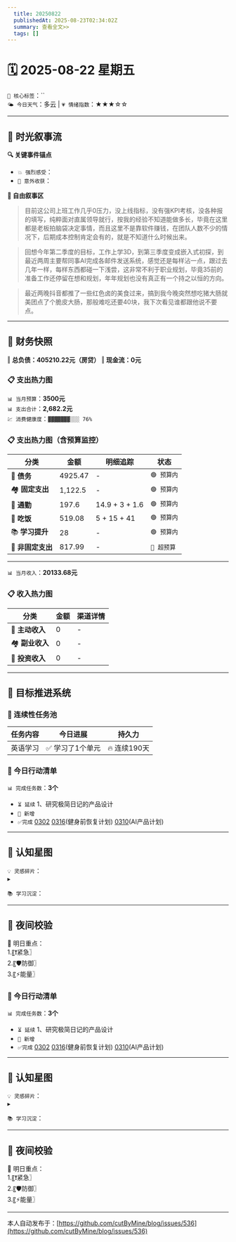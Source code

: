 ```yaml
---
  title: 20250822
  publishedAt: 2025-08-23T02:34:02Z
  summary: 查看全文>>
  tags: []
---
```


# 🗓️ 2025-08-22 星期五  
`🔑 核心标签`：``  
`🌤️ 今日天气`：多云 | `💗 情绪指数`：★★★☆☆   

---


## 🌊 **时光叙事流**
**🔍 关键事件锚点**  
- `💥 强烈感受`：             
- `🎉 意外收获`：           

**📖 自由叙事区**  
> 目前这公司上班工作几乎0压力，没上线指标，没有强KPI考核，没各种报的填写，纯粹面对直属领导就行，按我的经验不知道能做多长，毕竟在这里都是老板拍脑袋决定事情，而且这里不是靠软件赚钱，在团队人数不少的情况下，后期成本控制肯定会有的，就是不知道什么时候出来。

> 回想今年第二季度的目标，工作上学3D，到第三季度变成嵌入式初探，到最近两周主要帮同事AI完成各邮件发送系统，感觉还是每样沾一点，跟过去几年一样，每样东西都碰一下浅尝，这非常不利于职业规划，毕竟35前的准备工作还停留在想和规划，年年规划也没有真正有一个持之以恒的方向。

> 最近两晚抖音都推了一些红色卤的美食过来，搞到我今晚突然想吃猪大肠就美团点了个脆皮大肠，那般难吃还要40块，我下次看见谁都跟他说不要点。

---

## 💸 **财务快照**
‖ **总负债：405210.22元（房贷）**
‖ **现金流：0元**

### 📋 支出热力图

`📊 当月预算`：**3500元**  
`📊 支出合计`：**2,682.2元**  
`💹 消费健康度`：`▓▓▓▓▓▓▓░░░ 76%`  
### 📋 支出热力图（含预算监控）
| 分类         | 金额    | 明细追踪                  | 状态           |
|--------------|---------|---------------------------|----------------|
| 🏦 **债务**    | 4925.47   |  -  | `🟢 预算内`   |
| 🏘️ **固定支出** | 1,122.5     |  -  | `🟢 预算内`     |
| 🚌 **通勤**     | 197.6   |  14.9 + 3 + 1.6  | `🟢 预算内`     |
| 🍜 **吃饭**     | 519.08  | 5 + 15 + 41  | `🟢 预算内`   |
| 📚 **学习提升** | 28      | -     | `🟢 预算内`     |
| 🎲 **非固定支出** | 817.99   |  -  | `🔴 超预算`  |
---

`📊 当月收入`：**20133.68元**  

### 📋 收入热力图
| 分类         | 金额    | 渠道详情             |
|--------------|---------|-------------------------|
| 🏦 **主动收入**  | 0                | -        |
| 🏘️ **副业收入**  | 0                | -        |
| 🚌 **投资收入**  | 0                | -        |



---

## 🎯 **目标推进系统**

### 🔄 连续性任务池
| 任务内容                | 今日进展          | 持久力     |
|-------------------------|-------------------|------------|
| 英语学习         | ✅ 学习了1个单元 | 🔥 连续190天  |




### 📌 今日行动清单

`📊 完成任务数`：**3个**  
- `⏳ 延续` 1、研究极简日记的产品设计             
- `🚩 新增`   
- `✅完成` [0302](note://WEB9685e40ae7a6464db1196641a1ffd0ee)   [0316](note://WEBc1fcc89ec3e741538b703e8017b38c9f)(健身前恢复计划)  [0310](note://WEBfc89f9187c014fbe9fab88e2d09b4bde)(AI产品计划)


---

## 🌌 **认知星图**
`💡 灵感碎片`：  
▸ 


`📚 学习沉淀`：  
>    

---

## 🌃 夜间校验

🚀 明日重点：  
1.〖❗紧急〗  
2.〖🛡️防御〗  
3.〖⚡能量〗



### 📌 今日行动清单

`📊 完成任务数`：**3个**  
- `⏳ 延续` 1、研究极简日记的产品设计             
- `🚩 新增`   
- `✅完成` [0302](note://WEB9685e40ae7a6464db1196641a1ffd0ee)   [0316](note://WEBc1fcc89ec3e741538b703e8017b38c9f)(健身前恢复计划)  [0310](note://WEBfc89f9187c014fbe9fab88e2d09b4bde)(AI产品计划)


---

## 🌌 **认知星图**
`💡 灵感碎片`：  
▸ 


`📚 学习沉淀`：  
>    

---

## 🌃 夜间校验

🚀 明日重点：  
1.〖❗紧急〗  
2.〖🛡️防御〗  
3.〖⚡能量〗

---
本人自动发布于：[https://github.com/cutByMine/blog/issues/536](https://github.com/cutByMine/blog/issues/536)
